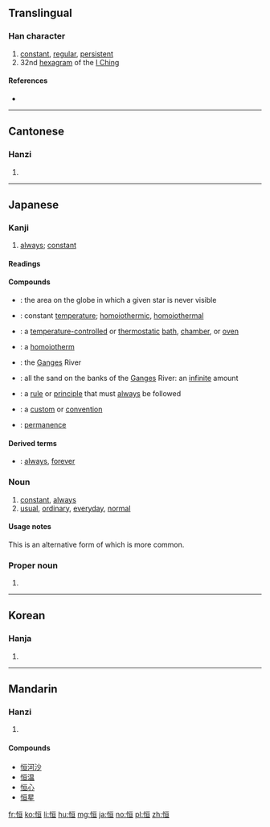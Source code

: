 {{also|恆}}
==Translingual==

===Han character===
{{Han char|rn=61|rad=心|as=06|sn=9|four=9101<sub>6</sub>|canj=心一日一 (PMAM)|ids=⿰[[忄]][[亘]]}}

# [[constant]], [[regular]], [[persistent]]
# 32nd [[hexagram]] of the [[I Ching]]

====References====
* {{Han ref|kx=0384.130|dkj=10527|hdz=42294.050|uh=6052|ud=24658}}

----

==Cantonese==

===Hanzi===
{{yue-hanzi|jyut=[[hang4]]|y=hang4|tra=恆}}

# {{defn|lang=yue|sort=心06}}

----

==Japanese==

===Kanji===
{{ja-kanji|grade=c|rs=心06|style=s|kyu=恆}}

# [[always]]; [[constant]]

====Readings====
{{ja-readings
|goon=[[ごう]], (gō)
|kanon=[[こう]] (kō)
|kun=[[つね]] (tsune)
|nanori=[[のぶ]] (nobu), [[ひさ]] (hisa), [[ひさし]] (hisashi)
}}

====Compounds====
{{der-top|Compounds}}
* {{l|ja|恒隠圏|tr=[[こういんけん]], ''[[kōinken]]''}}: the area on the globe in which a given star is never visible
* {{l|ja|恒温|tr=[[こうおん]], ''[[kōon]]''}}: constant [[temperature]]; [[homoiothermic]], [[homoiothermal]]
* {{l|ja|恒温槽|tr=[[こうおんそう]], ''[[kōonsō]]''}}: a [[temperature-controlled]] or [[thermostatic]] [[bath]], [[chamber]], or [[oven]]
* {{l|ja|恒温動物|tr=[[こうおんどうぶつ]], ''[[kōon dōbutsu]]''}}: a [[homoiotherm]]
* {{l|ja|恒河|tr=[[こうが]], ''[[Kōga]]''}}: the [[Ganges]] River
* {{l|ja|恒河沙|tr=[[こうがしゃ]], ''[[Kōgasha]]''}}: all the sand on the banks of the [[Ganges]] River: an [[infinite]] amount
* {{l|ja|恒規|tr=[[こうき]], ''[[kōki]]''}}: a [[rule]] or [[principle]] that must [[always]] be followed
* {{l|ja|恒儀|tr=[[こうぎ]], ''[[kōgi]]''}}: a [[custom]] or [[convention]]
* {{l|ja|恒久|tr=[[こうきゅう]], ''[[kōkyū]]''}}: [[permanence]]
{{der-bottom}}

====Derived terms====
{{der-top}}
* {{l|ja|恒とわ|tr=[[とことわ]], ''tokotowa''}}: [[always]], [[forever]]
{{der-bottom}}

===Noun===
{{ja-noun|つね}}

# [[constant]], [[always]]
# [[usual]], [[ordinary]], [[everyday]], [[normal]]
#: {{ja-usex|'''恒'''の服装で出て行った。|'''つね''' の ふくそう で でて いった。|He went out in his '''usual''' / '''normal''' / '''everyday''' clothes.}}

====Usage notes====
This is an alternative form of {{l/ja|常}} which is more common.

===Proper noun===
{{ja-pos|k|proper|hira=ひさし|rom=Hisashi}}

# {{given name|male|lang=ja|sort=ひさし}}

----

==Korean==

===Hanja===
{{ko-hanja|hangeul=[[항]], [[긍]]|eumhun=|rv=hang, geung|mr=hang, kŭng|y=hang, kung}}

# {{defn|lang=ko|sort=心06}}

----

==Mandarin==

===Hanzi===
{{cmn-hanzi|tra=恆|pin=[[héng]] ([[heng2]]), [[gēng]] ([[geng1]])|wg=heng<sup>2</sup>, keng<sup>1</sup>}}

# {{defn|lang=cmn|sort=心06}}

====Compounds====
* [[恒河沙]]
* [[恒温]]
* [[恒心]]
* [[恒星]]

[[fr:恒]]
[[ko:恒]]
[[li:恒]]
[[hu:恒]]
[[mg:恒]]
[[ja:恒]]
[[no:恒]]
[[pl:恒]]
[[zh:恒]]